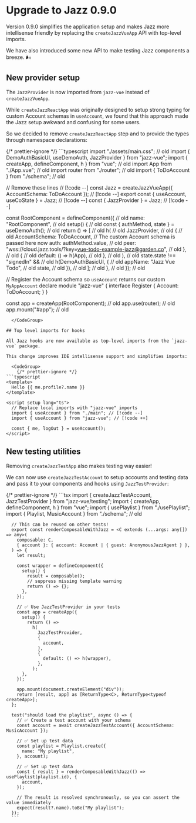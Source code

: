 
# Upgrade to Jazz 0.9.0

Version 0.9.0 simplifies the application setup and makes Jazz more intellisense friendly by
replacing the `createJazzVueApp` API with top-level imports.

We have also introduced some new API to make testing Jazz components a breeze. 🌬️

## New provider setup

The `JazzProvider` is now imported from `jazz-vue` instead of `createJazzVueApp`.

While `createJazzReactApp` was originally designed to setup strong typing for custom Account schemas in `useAccount`,
we found that this approach made the Jazz setup awkward and confusing for some users.

So we decided to remove `createJazzReactApp` step and to provide the types through namespace declarations:

  <CodeGroup>
      {/* prettier-ignore */}
```typescript
import "./assets/main.css"; // old
import { DemoAuthBasicUI, useDemoAuth, JazzProvider } from "jazz-vue";
import { createApp, defineComponent, h } from "vue"; // old
import App from "./App.vue"; // old
import router from "./router"; // old
import { ToDoAccount } from "./schema"; // old

// Remove these lines  // [!code --]
const Jazz = createJazzVueApp<ToDoAccount>({ AccountSchema: ToDoAccount }); // [!code --]
export const { useAccount, useCoState } = Jazz; // [!code --]
const { JazzProvider } = Jazz; // [!code --]

const RootComponent = defineComponent({ // old
  name: "RootComponent", // old
  setup() { // old
    const { authMethod, state } = useDemoAuth(); // old
    return () => [  // old
      h( // old
        JazzProvider, // old
        { // old
          AccountSchema: ToDoAccount, // The custom Account schema is passed here now
          auth: authMethod.value, // old
          peer: "wss://cloud.jazz.tools/?key=vue-todo-example-jazz@garden.co", // old
        }, // old
        { // old
          default: () => h(App), // old
        }, // old
      ), // old
      state.state !== "signedIn" && // old
        h(DemoAuthBasicUI, { // old
          appName: "Jazz Vue Todo", // old
          state, // old
        }), // old
    ]; // old
  }, // old
}); // old

// Register the Account schema so `useAccount` returns our custom `MyAppAccount`
declare module "jazz-vue" {
  interface Register {
    Account: ToDoAccount;
  }
}

const app = createApp(RootComponent); // old
app.use(router); // old
app.mount("#app"); // old
```
  </CodeGroup>

## Top level imports for hooks

All Jazz hooks are now available as top-level imports from the `jazz-vue` package.

This change improves IDE intellisense support and simplifies imports:

  <CodeGroup>
    {/* prettier-ignore */}
```typescript
<template>
  Hello {{ me.profile?.name }}
</template>

<script setup lang="ts">
  // Replace local imports with "jazz-vue" imports
  import { useAccount } from "./main"; // [!code --]
  import { useAccount } from "jazz-vue"; // [!code ++]

  const { me, logOut } = useAccount();
</script>
```
  </CodeGroup>

## New testing utilities

Removing `createJazzTestApp` also makes testing way easier!

We can now use `createJazzTestAccount` to setup accounts and testing data and pass it to
your components and hooks using `JazzTestProvider`:

  <CodeGroup>
      {/* prettier-ignore */}
      ```tsx
      import { createJazzTestAccount, JazzTestProvider } from "jazz-vue/testing";
      import { createApp, defineComponent, h } from "vue";
      import { usePlaylist } from "./usePlaylist";
      import { Playlist, MusicAccount } from "./schema"; // old

      // This can be reused on other tests!
      export const renderComposableWithJazz = <C extends (...args: any[]) => any>(
        composable: C,
        { account }: { account: Account | { guest: AnonymousJazzAgent } },
      ) => {
        let result;

        const wrapper = defineComponent({
          setup() {
            result = composable();
            // suppress missing template warning
            return () => {};
          },
        });

        // ✅ Use JazzTestProvider in your tests
        const app = createApp({
          setup() {
            return () =>
              h(
                JazzTestProvider,
                {
                  account,
                },
                {
                  default: () => h(wrapper),
                },
              );
          },
        });

        app.mount(document.createElement("div"));
        return [result, app] as [ReturnType<C>, ReturnType<typeof createApp>];
      };

      test("should load the playlist", async () => {
        // ✅ Create a test account with your schema
        const account = await createJazzTestAccount({ AccountSchema: MusicAccount });

        // ✅ Set up test data
        const playlist = Playlist.create({
          name: "My playlist",
        }, account);

        // ✅ Set up test data
        const { result } = renderComposableWithJazz(() => usePlaylist(playlist.id), {
          account,
        });

        // The result is resolved synchronously, so you can assert the value immediately
        expect(result?.name).toBe("My playlist");
      });
      ```
  </CodeGroup>
